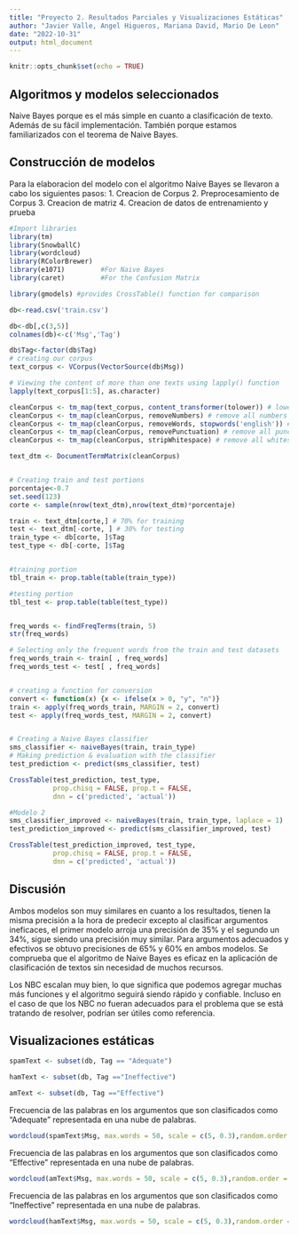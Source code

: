 ```yaml
---
title: "Proyecto 2. Resultados Parciales y Visualizaciones Estáticas"
author: "Javier Valle, Angel Higueros, Mariana David, Mario De Leon"
date: "2022-10-31"
output: html_document
---
```


```r
knitr::opts_chunk$set(echo = TRUE)
```


## Algoritmos y modelos seleccionados

Naive Bayes porque es el más simple en cuanto a clasificación de texto. Además de su fácil implementación. También porque estamos familiarizados con el teorema de Naive Bayes.

## Construcción de modelos

Para la elaboracion del modelo con el algoritmo Naive Bayes se llevaron a cabo los siguientes pasos:
1. Creacion de Corpus
2. Preprocesamiento de Corpus
3. Creacion de matriz
4. Creacion de datos de entrenamiento y prueba

```r
#Import libraries
library(tm)
library(SnowballC)
library(wordcloud)
library(RColorBrewer) 
library(e1071)         #For Naive Bayes
library(caret)         #For the Confusion Matrix

library(gmodels) #provides CrossTable() function for comparison

db<-read.csv('train.csv')

db<-db[,c(3,5)]
colnames(db)<-c('Msg','Tag')

db$Tag<-factor(db$Tag)
# creating our corpus
text_corpus <- VCorpus(VectorSource(db$Msg))

# Viewing the content of more than one texts using lapply() function
lapply(text_corpus[1:5], as.character) 

cleanCorpus <- tm_map(text_corpus, content_transformer(tolower)) # lowercase all texts
cleanCorpus <- tm_map(cleanCorpus, removeNumbers) # remove all numbers
cleanCorpus <- tm_map(cleanCorpus, removeWords, stopwords('english')) # remove all common words such as to, but and etc.
cleanCorpus <- tm_map(cleanCorpus, removePunctuation) # remove all punctuation
cleanCorpus <- tm_map(cleanCorpus, stripWhitespace) # remove all whitespace

text_dtm <- DocumentTermMatrix(cleanCorpus)


# Creating train and test portions 
porcentaje<-0.7
set.seed(123)
corte <- sample(nrow(text_dtm),nrow(text_dtm)*porcentaje)

train <- text_dtm[corte,] # 70% for training
test <- text_dtm[-corte, ] # 30% for testing
train_type <- db[corte, ]$Tag
test_type <- db[-corte, ]$Tag


#training portion
tbl_train <- prop.table(table(train_type))

#testing portion
tbl_test <- prop.table(table(test_type))


freq_words <- findFreqTerms(train, 5) 
str(freq_words)

# Selecting only the frequent words from the train and test datasets
freq_words_train <- train[ , freq_words]
freq_words_test <- test[ , freq_words]


# creating a function for conversion
convert <- function(x) {x <- ifelse(x > 0, "y", "n")} 
train <- apply(freq_words_train, MARGIN = 2, convert)
test <- apply(freq_words_test, MARGIN = 2, convert)


# Creating a Naive Bayes classifier
sms_classifier <- naiveBayes(train, train_type)
# Making prediction & evaluation with the classifier
test_prediction <- predict(sms_classifier, test)

CrossTable(test_prediction, test_type, 
           prop.chisq = FALSE, prop.t = FALSE,
           dnn = c('predicted', 'actual'))

#Modelo 2
sms_classifier_improved <- naiveBayes(train, train_type, laplace = 1)
test_prediction_improved <- predict(sms_classifier_improved, test)

CrossTable(test_prediction_improved, test_type, 
           prop.chisq = FALSE, prop.t = FALSE,
           dnn = c('predicted', 'actual'))


```



## Discusión

Ambos modelos son muy similares en cuanto a los resultados, tienen la misma precisión a la hora de predecir excepto al clasificar argumentos ineficaces, el primer modelo arroja una precisión de 35% y el segundo un 34%, sigue siendo una precisión muy similar. Para argumentos adecuados y efectivos se obtuvo precisiones de 65% y 60% en ambos modelos. Se comprueba que el algoritmo de Naive Bayes es eficaz en la aplicación de clasificación de textos sin necesidad de muchos recursos.

Los NBC escalan muy bien, lo que significa que podemos agregar muchas más funciones y el algoritmo seguirá siendo rápido y confiable. Incluso en el caso de que los NBC no fueran adecuados para el problema que se está tratando de resolver, podrían ser útiles como referencia.

## Visualizaciones estáticas

```r
spamText <- subset(db, Tag == "Adequate") 

hamText <- subset(db, Tag =="Ineffective")

amText <- subset(db, Tag =="Effective")
```

Frecuencia de las palabras en los argumentos que son clasificados como "Adequate" representada en una nube de palabras.

```r
wordcloud(spamText$Msg, max.words = 50, scale = c(5, 0.3),random.order = FALSE, rot.per = 0.15, colors = brewer.pal(8, "Dark2"))
```

Frecuencia de las palabras en los argumentos que son clasificados como "Effective" representada en una nube de palabras.

```r
wordcloud(amText$Msg, max.words = 50, scale = c(5, 0.3),random.order = FALSE, rot.per = 0.15, colors = brewer.pal(8, "Dark2"))
```

Frecuencia de las palabras en los argumentos que son clasificados como "Ineffective" representada en una nube de palabras.

```r
wordcloud(hamText$Msg, max.words = 50, scale = c(5, 0.3),random.order = FALSE, rot.per = 0.15, colors = brewer.pal(8, "Dark2"))
```
